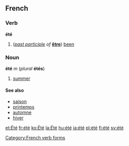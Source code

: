 ==French==
===Verb===
'''été'''
#(''[[past participle]] of'' '''[[être]]''') [[been]]
[[Category:French verb forms]]
===Noun===
'''été''' ''m'' (''plural'' '''étés''')

#[[summer]]

====See also====
*[[saison]]
*[[printemps]]
*[[automne]]
*[[hiver]]

[[et:Été]]
[[fr:été]]
[[ko:Été]]
[[la:Été]]
[[hu:été]]
[[ja:été]]
[[pl:été]]
[[fi:été]]
[[sv:été]]